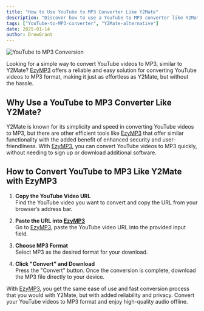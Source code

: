 ```yaml
---
title: "How to Use YouTube to MP3 Converter Like Y2Mate"
description: "Discover how to use a YouTube to MP3 converter like Y2Mate for high-quality MP3 downloads. Learn the easiest way to convert YouTube videos into MP3 format."
tags: ["YouTube-to-MP3-converter", "Y2Mate-alternative"]
date: 2025-01-14
author: DrewGrant
---
```


![YouTube to MP3 Conversion](/assets/images/blog/illustration-youtube-to-mp3-converter.webp)

Looking for a simple way to convert YouTube videos to MP3, similar to Y2Mate? [EzyMP3](/) offers a reliable and easy solution for converting YouTube videos to MP3 format, making it just as effortless as Y2Mate, but without the hassle.

## Why Use a YouTube to MP3 Converter Like Y2Mate?

Y2Mate is known for its simplicity and speed in converting YouTube videos to MP3, but there are other efficient tools like [EzyMP3](/) that offer similar functionality with the added benefit of enhanced security and user-friendliness. With [EzyMP3](/), you can convert YouTube videos to MP3 quickly, without needing to sign up or download additional software.

## How to Convert YouTube to MP3 Like Y2Mate with EzyMP3

1. **Copy the YouTube Video URL**  
   Find the YouTube video you want to convert and copy the URL from your browser’s address bar.

2. **Paste the URL into [EzyMP3](/)**  
   Go to [EzyMP3](/), paste the YouTube video URL into the provided input field.

3. **Choose MP3 Format**  
   Select MP3 as the desired format for your download.

4. **Click "Convert" and Download**  
   Press the "Convert" button. Once the conversion is complete, download the MP3 file directly to your device.

With [EzyMP3](/), you get the same ease of use and fast conversion process that you would with Y2Mate, but with added reliability and privacy. Convert your YouTube videos to MP3 format and enjoy high-quality audio offline.

